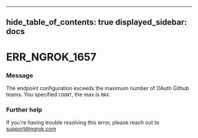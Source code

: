 

---
hide_table_of_contents: true
displayed_sidebar: docs
---


# ERR_NGROK_1657

### Message
The endpoint configuration exceeds the maximum number of OAuth Github teams. You specified `COUNT`, the max is `MAX`.

<ErrorDetails />



### Further help
If you're having trouble resolving this error, please reach out to [support@ngrok.com](mailto:support@ngrok.com?subject=Help%20with%20ERR_NGROK_1657)

